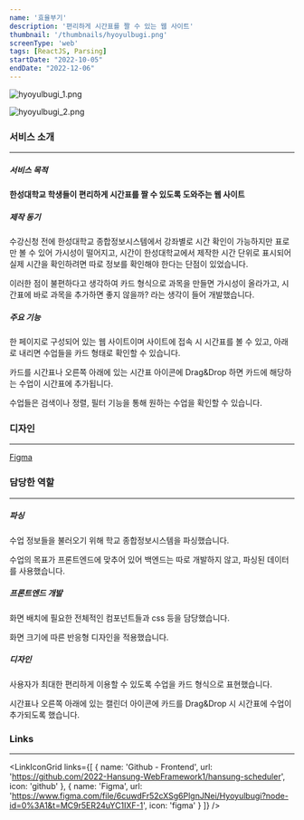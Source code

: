 ```yaml
---
name: '효율부기'
description: '편리하게 시간표를 짤 수 있는 웹 사이트'
thumbnail: '/thumbnails/hyoyulbugi.png'
screenType: 'web'
tags: [ReactJS, Parsing]
startDate: "2022-10-05"
endDate: "2022-12-06"
---
```


![hyoyulbugi_1.png](/portfolio/hyoyulbugi_1.png)

![hyoyulbugi_2.png](/portfolio/hyoyulbugi_2.png)

### 서비스 소개

---

##### 서비스 목적

**한성대학교 학생들이 편리하게 시간표를 짤 수 있도록 도와주는 웹 사이트**

##### 제작 동기

수강신청 전에 한성대학교 종합정보시스템에서 강좌별로 시간 확인이 가능하지만 표로만 볼 수 있어 가시성이 떨어지고, 시간이 한성대학교에서 제작한 시간 단위로 표시되어 실제 시간을 확인하려면 따로 정보를 확인해야 한다는 단점이 있었습니다.

이러한 점이 불편하다고 생각하여 카드 형식으로 과목을 만들면 가시성이 올라가고, 시간표에 바로 과목을 추가하면 좋지 않을까? 라는 생각이 들어 개발했습니다.

##### 주요 기능

한 페이지로 구성되어 있는 웹 사이트이며 사이트에 접속 시 시간표를 볼 수 있고, 아래로 내리면 수업들을 카드 형태로 확인할 수 있습니다.

카드를 시간표나 오른쪽 아래에 있는 시간표 아이콘에 Drag&Drop 하면 카드에 해당하는 수업이 시간표에 추가됩니다.

수업들은 검색이나 정렬, 필터 기능을 통해 원하는 수업을 확인할 수 있습니다.

### 디자인

---

[Figma](https://www.figma.com/embed?embed_host=share&url=https%3A%2F%2Fwww.figma.com%2Ffile%2F6cuwdFr52cXSg6PlgnJNei%2FHyoyulbugi%3Ftype%3Ddesign%26node-id%3D0%253A1%26t%3DVa0utAfssN5Wn0EX-1)

### 담당한 역할

---

##### 파싱

수업 정보들을 불러오기 위해 학교 종합정보시스템을 파싱했습니다.

수업의 목표가 프론트엔드에 맞추어 있어 백엔드는 따로 개발하지 않고, 파싱된 데이터를 사용했습니다.

##### 프론트엔드 개발

화면 배치에 필요한 전체적인 컴포넌트들과 css 등을 담당했습니다.

화면 크기에 따른 반응형 디자인을 적용했습니다.

##### 디자인

사용자가 최대한 편리하게 이용할 수 있도록 수업을 카드 형식으로 표현했습니다.

시간표나 오른쪽 아래에 있는 캘린더 아이콘에 카드를 Drag&Drop 시 시간표에 수업이 추가되도록 했습니다.

### Links

---

<LinkIconGrid
	links={[
		{
			name: 'Github - Frontend',
			url: 'https://github.com/2022-Hansung-WebFramework1/hansung-scheduler',
			icon: 'github'
		},
		{
			name: 'Figma',
			url: 'https://www.figma.com/file/6cuwdFr52cXSg6PlgnJNei/Hyoyulbugi?node-id=0%3A1&t=MC9r5ER24uYC1IXF-1',
			icon: 'figma'
		}
	]}
/>
